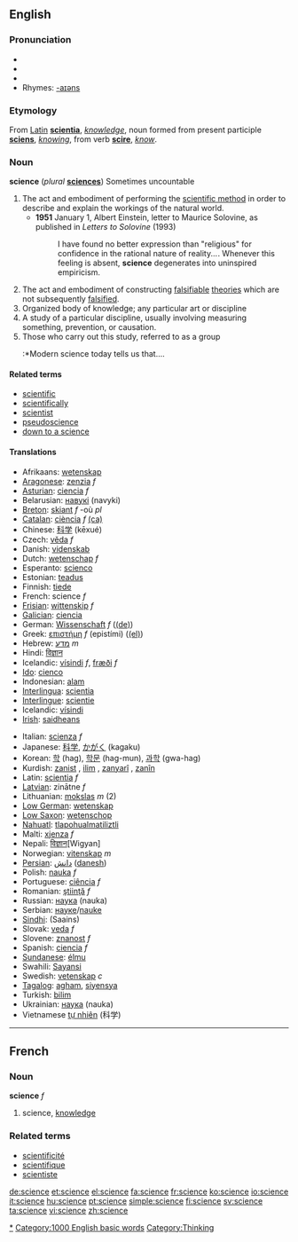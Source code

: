 {{rfc}}

{{wikipedia}}
==English==

===Pronunciation===
*{{IPA|/ˈsaɪəns/ ''or'' /ˈsaɪɛns/}}
*{{audio|en-us-science.ogg|Audio (US)}}
*{{audio|en-ca-science.ogg|Audio (CA)}}
*Rhymes: [[Rhymes:English:-aɪəns|-aɪəns]]

===Etymology===
From [[Latin]] '''[[scientia]]''', ''[[knowledge]]'', noun formed from present participle '''[[sciens]]''', ''[[knowing]]'', from verb '''[[scire]]''', ''[[know]]''.

===Noun===
'''science''' (''plural'' '''[[sciences]]''') Sometimes uncountable

# The act and embodiment of performing the [[scientific method]] in order to describe and explain the workings of the natural world.
#*'''1951''' January 1, Albert Einstein, letter to Maurice Solovine, as published in ''Letters to Solovine'' (1993)
#*:I have found no better expression than "religious" for confidence in the rational nature of reality''...''. Whenever this feeling is absent, '''science''' degenerates into uninspired empiricism.
# The act and embodiment of constructing [[falsifiable]] [[theory|theories]] which are not subsequently [[falsify|falsified]].
#Organized body of knowledge; any particular art or discipline
# A study of a particular discipline, usually involving measuring something, prevention, or causation.
# Those who carry out this study, referred to as a group
#:*Modern science today tells us that....

====Related terms====
*[[scientific]]
*[[scientifically]]
*[[scientist]]
*[[pseudoscience]]
*[[down to a science]]

====Translations====
{{top}}
*Afrikaans: [[wetenskap]]
*[[Aragonese]]: [[zenzia]] ''f''
*[[Asturian]]: [[ciencia]] ''f''
*Belarusian: [[навукі]] (navyki)
*[[Breton]]: [[skiant]] ''f'' -où ''pl''
*[[Catalan]]: [[ciència]] ''f'' [[:ca:ciència|(ca)]]
*Chinese: [[科学]] (kēxué)
*Czech: [[věda]] ''f''
*Danish: [[videnskab]]
*Dutch: [[wetenschap]] ''f''
*Esperanto: [[scienco]]
*Estonian: [[teadus]]
*Finnish: [[tiede]]
*French: science ''f''
*[[Frisian]]: [[wittenskip]] ''f''
*[[Galician]]: [[ciencia]]
*German: [[Wissenschaft]] ''f'' ([[:de:Wissenschaft|(de)]])
*Greek: [[επιστήμη]] ''f'' (epistími) ([[:el:Επιστήμη|(el)]])
*Hebrew: [[מדע]] ''m''
*Hindi: [[विज्ञान]]
*Icelandic: [[vísindi]] ''f'', [[fræði]] ''f''
*[[Ido]]: [[cienco]]
*Indonesian: [[alam]]
*[[Interlingua]]: [[scientia]]
*[[Interlingue]]: [[scientie]]
*Icelandic: [[vísindi]]
*[[Irish]]: [[saidheans]]
{{mid}}
*Italian: [[scienza]] ''f''
*Japanese: [[科学]], [[かがく]] (kagaku)
*Korean: [[학]] (hag), [[학문]] (hag-mun), [[과학]] (gwa-hag)
*Kurdish: [[zanist]] {{f}}, [[ilim]] {{f}}, [[zanyarî]] {{f}}, [[zanîn]] {{f}}
*Latin: [[scientia]] ''f''
*[[Latvian]]: zinātne ''f''
*Lithuanian: [[mokslas]] ''m'' (2)
*[[Low German]]: [[wetenskap]]
*[[Low Saxon]]: [[wetenschop]]
*[[Nahuatl]]: [[tlapohualmatiliztli]]
*Malti: [[xjenza]] ''f''
*Nepali: [[विज्ञान]][Wigyan]
*Norwegian: [[vitenskap]] ''m''
*[[Persian]]: [[دانش]] ([[danesh]])
*Polish: [[nauka]] ''f''
*Portuguese: [[ciência]] ''f''
*Romanian: [[ştiinţă]] ''f''
*Russian: [[наука]] (nauka)
*Serbian: [[науке]]/[[nauke]]
*[[Sindhi]]: {{SDchar|[[سائِنس]]}} (Saains) {{f}}
*Slovak: [[veda]] ''f''
*Slovene: [[znanost]] ''f''
*Spanish: [[ciencia]] ''f''
*[[Sundanese]]: [[élmu]]
*Swahili: [[Sayansi]]
*Swedish: [[vetenskap]] ''c''
*[[Tagalog]]: [[agham]], [[siyensya]]
*Turkish: [[bilim]]
*Ukrainian: [[наука]] (nauka)
*Vietnamese [[tự nhiên]] (科学)
{{bottom}}

----

==French==

===Noun===
'''science''' ''f''
# science, [[knowledge]]

===Related terms===
*[[scientificité]]
*[[scientifique]]
*[[scientiste]]

[[Category:Sciences|*]]
[[Category:1000 English basic words]]
[[Category:Thinking]]

[[de:science]]
[[et:science]]
[[el:science]]
[[fa:science]]
[[fr:science]]
[[ko:science]]
[[io:science]]
[[it:science]]
[[hu:science]]
[[pt:science]]
[[simple:science]]
[[fi:science]]
[[sv:science]]
[[ta:science]]
[[vi:science]]
[[zh:science]]